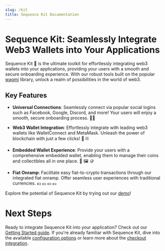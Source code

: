 ```yaml
---
slug: /kit
title: Sequence Kit Documentation
---
```


# Sequence Kit: Seamlessly Integrate Web3 Wallets into Your Applications

Sequence Kit 🧰 is the ultimate toolkit for effortlessly integrating web3 wallets into your applications, providing your users with a smooth and secure onboarding experience. With our robust tools built on the popular [wagmi](https://wagmi.sh/) library, unlock a realm of possibilities in the world of web3.

## Key Features

- **Universal Connections**: Seamlessly connect via popular social logins such as Facebook, Google, Discord, and more! Your users will enjoy a smooth, secure onboarding process. 🔐🪪

- **Web3 Wallet Integration**: Effortlessly integrate with leading web3 wallets like WalletConnect and MetaMask. Unleash the power of blockchain with just a few clicks! 🦊 ⛓️

- **Embedded Wallet Experience**: Provide your users with a comprehensive embedded wallet, enabling them to manage their coins and collectibles all in one place. 👛 🖼️ 🪙

- **Fiat Onramp**: Facilitate easy fiat-to-crypto transactions through our integrated fiat onramp. Offer seamless user experiences with traditional currencies. 💵 💶 💴 💷

Explore the potential of Sequence Kit by trying out our [demo](https://0xsequence.github.io/kit)!

# Next Steps

Ready to integrate Sequence Kit into your application? Check out our [Getting Started guide](/kit/getting-started). If you're already familiar with Sequence Kit, dive into the available [configuration options](/kit/configuration) or learn more about the [checkout integration](/kit/checkout).